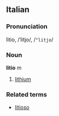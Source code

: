 ==Italian==
===Pronunciation===
lìtio, /ˈlitjo/, /<tt>"litjo</tt>/
===Noun===
'''litio''' ''m''

# [[lithium]]

===Related terms===
*[[litioso]]